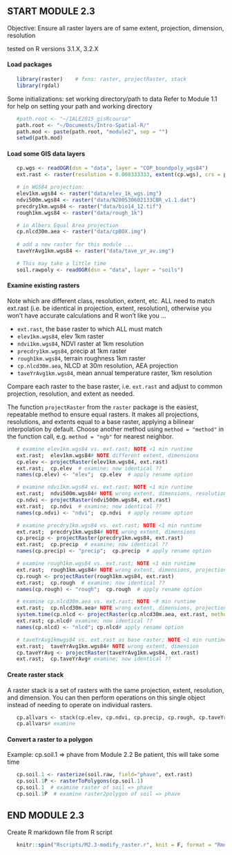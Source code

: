## START MODULE 2.3

Objective: Ensure all raster layers are of same extent, projection, dimension, resolution

tested on R versions 3.1.X, 3.2.X

#### Load packages


```r
   library(raster)    # fxns: raster, projectRaster, stack
   library(rgdal)
```


Some initializations: set working directory/path to data
Refer to Module 1.1 for help on setting your path and working directory


```r
   #path.root <- "~/IALE2015_gisRcourse"
   path.root <- "~/Documents/Intro-Spatial-R/"
   path.mod <- paste(path.root, "module2", sep = "")
   setwd(path.mod)
```


#### Load some GIS data layers


```r
   cp.wgs <- readOGR(dsn = "data", layer = "COP_boundpoly_wgs84")
   ext.rast <- raster(resolution = 0.008333333, extent(cp.wgs), crs = proj4string(cp.wgs))
```

  

```r
   # in WGS84 projection: 
   elev1km.wgs84 <- raster("data/elev_1k_wgs.img") 
   ndvi500m.wgs84 <- raster("data/N200530602133CBR_v1.1.dat")
   precdry1km.wgs84 <- raster("data/bio14_12.tif")
   rough1km.wgs84 <- raster("data/rough_1k")

   # in Albers Equal Area projection
   cp.nlcd30m.aea <- raster("data/cpBOX.img")
   
   # add a new raster for this module ...
   taveYrAvg1km.wgs84 <- raster("data/tave_yr_av.img")
```



```r
   # This may take a little time
   soil.rawpoly <- readOGR(dsn = "data", layer = "soils")
```


#### Examine existing rasters

Note which are different class, resolution, extent, etc. ALL need to match ext.rast (i.e. be identical in projection, extent, resolution), otherwise you won't have accurate calculations and R won't like you ...

 - `ext.rast`, the base raster to which ALL must match
 - `elev1km.wgs84`, elev 1km raster
 - `ndvi1km.wgs84`, NDVI raster at 1km resolution
 - `precdry1km.wgs84`, precip at 1km raster
 - `rough1km.wgs84`, terrain roughness 1km raster
 - `cp.nlcd30m.aea`, NLCD at 30m resolution, AEA projection
 - `taveYrAvg1km.wgs84`, mean annual temperature raster, 1km resolution

Compare each raster to the base raster, i.e. `ext.rast` and adjust to common projection, resolution, and extent as needed.

The function `projectRaster` from the `raster` package is the easiest, repeatable method to ensure equal rasters. It makes all projections, resolutions, and extents equal to a base raster, applying a bilinear interpolation by default. Choose another method using `method = "method"` in the function call, e.g. `method = "ngb"` for nearest neighbor.


```r
   # examine elev1km.wgs84 vs. ext.rast; NOTE <1 min runtime
   ext.rast;  elev1km.wgs84# NOTE different extent, dimensions
   cp.elev <- projectRaster(elev1km.wgs84, ext.rast)
   ext.rast;  cp.elev  # examine; now identical ??
   names(cp.elev) <- "elev";  cp.elev  # apply rename option

   # examine ndvi1km.wgs84 vs. ext.rast; NOTE <1 min runtime
   ext.rast;  ndvi500m.wgs84# NOTE wrong extent, dimensions, resolution
   cp.ndvi <- projectRaster(ndvi500m.wgs84, ext.rast)
   ext.rast;  cp.ndvi  # examine; now identical ??
   names(cp.ndvi) <- "ndvi";  cp.ndvi  # apply rename option

   # examine precdry1km.wgs84 vs. ext.rast; NOTE <1 min runtime
   ext.rast;  precdry1km.wgs84# NOTE wrong extent, dimensions
   cp.precip <- projectRaster(precdry1km.wgs84, ext.rast)
   ext.rast;  cp.precip  # examine; now identical ??
   names(cp.precip) <- "precip";  cp.precip  # apply rename option

   # examine rough1km.wgs84 vs. ext.rast; NOTE <1 min runtime
   ext.rast;  rough1km.wgs84# NOTE wrong extent, dimensions, projection
   cp.rough <- projectRaster(rough1km.wgs84, ext.rast)
   ext.rast;  cp.rough  # examine; now identical ??
   names(cp.rough) <- "rough";  cp.rough  # apply rename option 

   # examine cp.nlcd30m.aea vs. ext.rast; NOTE ~9 min runtime
   ext.rast;  cp.nlcd30m.aea# NOTE wrong extent, dimensions, projection, resolution
   system.time(cp.nlcd <- projectRaster(cp.nlcd30m.aea, ext.rast, method = "ngb"))
   ext.rast; cp.nlcd# examine; now identical ??
   names(cp.nlcd) <- "nlcd"; cp.nlcd# apply rename option

   # taveYrAvg1kmwgs84 vs. ext.rast as base raster; NOTE <1 min runtime
   ext.rast;  taveYrAvg1km.wgs84# NOTE wrong extent, dimension
   cp.taveYrAvg <- projectRaster(taveYrAvg1km.wgs84, ext.rast)
   ext.rast;  cp.taveYrAvg# examine; now identical ??
```


#### Create raster stack
A raster stack is a set of rasters with the same projection, extent, resolution, and dimension. You can then perform operations on this single object instead of needing to operate on individual rasters.

```r
   cp.allvars <- stack(cp.elev, cp.ndvi, cp.precip, cp.rough, cp.taveYrAvg)
   cp.allvars# examine
```

  
#### Convert a raster to a polygon 
Example: cp.soil.1 => phave from Module 2.2
Be patient, this will take some time


```r
   cp.soil.1 <- rasterize(soil.raw, field="phave", ext.rast)
   cp.soil.1P <- rasterToPolygons(cp.soil.1)
   cp.soil.1  # examine raster of soil => phave
   cp.soil.1P  # examine raster2polygon of soil => phave
```

## END MODULE 2.3

Create R markdown file from R script 

```r
   knitr::spin("Rscripts/M2.3-modify_raster.r", knit = F, format = "Rmd")
```

